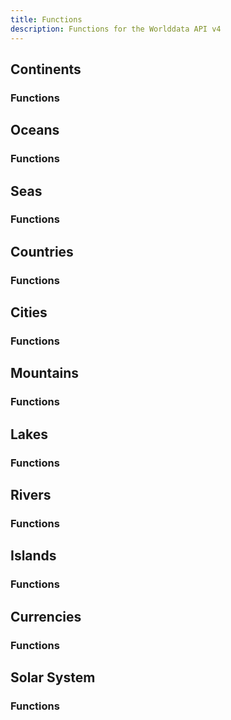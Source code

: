 ```yaml
---
title: Functions
description: Functions for the Worlddata API v4
---
```


## Continents

### Functions

## Oceans

### Functions

## Seas

### Functions

## Countries

### Functions

## Cities

### Functions

## Mountains

### Functions

## Lakes

### Functions

## Rivers

### Functions

## Islands

### Functions

## Currencies

### Functions

## Solar System

### Functions
